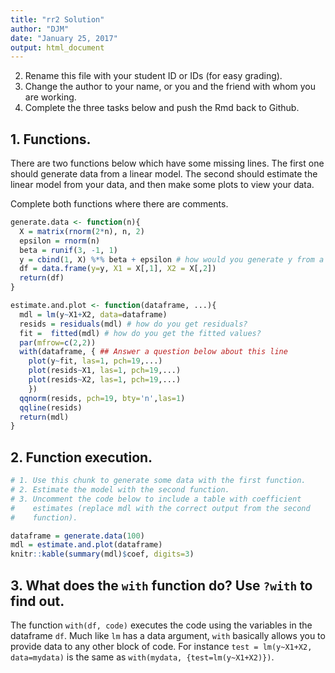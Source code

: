 ```yaml
---
title: "rr2 Solution"
author: "DJM"
date: "January 25, 2017"
output: html_document
---
```


2. Rename this file with your student ID or IDs (for easy grading).
1. Change the author to your name, or you and the friend with whom you are working.
3. Complete the three tasks below and push the Rmd back to Github.


## 1. Functions.

There are two functions below which have some missing lines. The first one should generate
data from a linear model. The second
should estimate the linear model from your data, and then make some plots to view your data.

Complete both functions where there are comments.

```r
generate.data <- function(n){
  X = matrix(rnorm(2*n), n, 2)
  epsilon = rnorm(n)
  beta = runif(3, -1, 1) 
  y = cbind(1, X) %*% beta + epsilon # how would you generate y from a linear model?
  df = data.frame(y=y, X1 = X[,1], X2 = X[,2])
  return(df)
}

estimate.and.plot <- function(dataframe, ...){
  mdl = lm(y~X1+X2, data=dataframe)
  resids = residuals(mdl) # how do you get residuals?
  fit =  fitted(mdl) # how do you get the fitted values?
  par(mfrow=c(2,2))
  with(dataframe, { ## Answer a question below about this line
    plot(y~fit, las=1, pch=19,...)
    plot(resids~X1, las=1, pch=19,...)
    plot(resids~X2, las=1, pch=19,...)
    })
  qqnorm(resids, pch=19, bty='n',las=1)
  qqline(resids)
  return(mdl)
}
```

## 2. Function execution.

```r
# 1. Use this chunk to generate some data with the first function. 
# 2. Estimate the model with the second function.
# 3. Uncomment the code below to include a table with coefficient 
#    estimates (replace mdl with the correct output from the second
#    function).

dataframe = generate.data(100)
mdl = estimate.and.plot(dataframe)
knitr::kable(summary(mdl)$coef, digits=3)
```

## 3. What does the `with` function do? Use `?with` to find out.

The function `with(df, code)` executes the code using the variables in the dataframe `df`. Much like
`lm` has a data argument, `with` basically allows you to provide data to any other block of code. For instance
`test = lm(y~X1+X2, data=mydata)` is the same as `with(mydata, {test=lm(y~X1+X2)})`.
